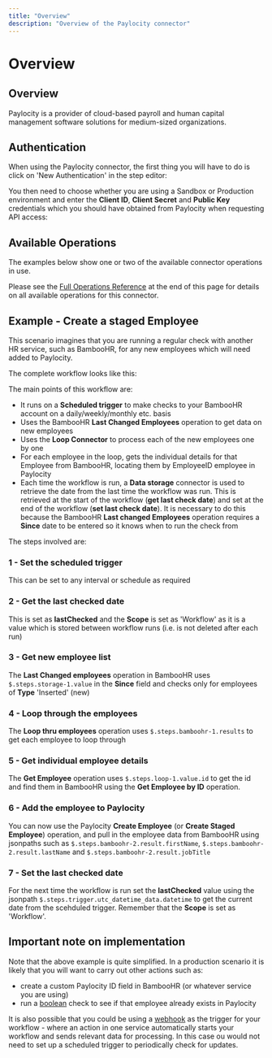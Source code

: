 ```yaml
---
title: "Overview"
description: "Overview of the Paylocity connector"
---
```


# Overview

## Overview

Paylocity is a provider of cloud-based payroll and human capital management software solutions for medium-sized organizations.

## Authentication

When using the Paylocity connector, the first thing you will have to do is click on 'New Authentication' in the step editor:

You then need to choose whether you are using a Sandbox or Production environment and enter the **Client ID**, **Client Secret** and **Public Key** credentials which you should have obtained from Paylocity when requesting API access:

## Available Operations

The examples below show one or two of the available connector operations in use.

Please see the [Full Operations Reference](#operationsFull) at the end of this page for details on all available operations for this connector.

## Example - Create a staged Employee

This scenario imagines that you are running a regular check with another HR service, such as BambooHR, for any new employees which will need added to Paylocity.

The complete workflow looks like this:

The main points of this workflow are:

- It runs on a **Scheduled trigger** to make checks to your BambooHR account on a daily/weekly/monthly etc. basis
- Uses the BambooHR **Last Changed Employees** operation to get data on new employees
- Uses the **Loop Connector** to process each of the new employees one by one
- For each employee in the loop, gets the individual details for that Employee from BambooHR, locating them by EmployeeID employee in Paylocity
- Each time the workflow is run, a **Data storage** connector is used to retrieve the date from the last time the workflow was run. This is retrieved at the start of the workflow (**get last check date**) and set at the end of the workflow (**set last check date**). It is necessary to do this because the BambooHR **Last changed Employees** operation requires a **Since** date to be entered so it knows when to run the check from

The steps involved are:

### 1 - Set the scheduled trigger

This can be set to any interval or schedule as required

### 2 - Get the last checked date

This is set as **lastChecked** and the **Scope** is set as 'Workflow' as it is a value which is stored between workflow runs (i.e. is not deleted after each run)

### 3 - Get new employee list

The **Last Changed employees** operation in BambooHR uses `$.steps.storage-1.value` in the **Since** field and checks only for employees of **Type** 'Inserted' (new)

### 4 - Loop through the employees

The **Loop thru employees** operation uses `$.steps.bamboohr-1.results` to get each employee to loop through

### 5 - Get individual employee details

The **Get Employee** operation uses `$.steps.loop-1.value.id` to get the id and find them in BambooHR using the **Get Employee by ID** operation.

### 6 - Add the employee to Paylocity

You can now use the Paylocity **Create Employee** (or **Create Staged Employee**) operation, and pull in the employee data from BambooHR using jsonpaths such as `$.steps.bamboohr-2.result.firstName`, `$.steps.bamboohr-2.result.lastName` and `$.steps.bamboohr-2.result.jobTitle`

### 7 - Set the last checked date

For the next time the workflow is run set the **lastChecked** value using the jsonpath `$.steps.trigger.utc_datetime_data.datetime` to get the current date from the scehduled trigger. Remember that the **Scope** is set as 'Workflow'.

## Important note on implementation

Note that the above example is quite simplified. In a production scenario it is likely that you will want to carry out other actions such as:

- create a custom Paylocity ID field in BambooHR (or whatever service you are using)
- run a [boolean](#) check to see if that employee already exists in Paylocity

It is also possible that you could be using a [webhook](#) as the trigger for your workflow - where an action in one service automatically starts your workflow and sends relevant data for processing. In this case ou would not need to set up a scheduled trigger to periodically check for updates.
